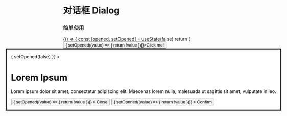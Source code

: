 
<Meta title="Dialog" component={Dialog} />

# 对话框 Dialog

### 简单使用

<Preview>
  <Story name="Dialog">
    {() => {
      const [opened, setOpened] = useState(false)
      return (
        <div>
          <Button onClick={() => { setOpened((value) => { return !value })}}>Click me!</Button>
          <Dialog
            open={opened}
            focusTrap={true}
            onDismiss={() => {
              setOpened(false)
            }}
          >
            <div style={{ width: 400, height: 300 }}>
              <h1 style={{ marginTop: 0 }}>Lorem Ipsum</h1>
              <p>Lorem ipsum dolor sit amet, consectetur adipiscing elit. Maecenas lorem nulla, malesuada ut sagittis sit amet, vulputate in leo.</p>
            </div>
            <div className="flex flex-row justify-end">
              <Button
                className="bg-red-500"
                onClick={() => { setOpened((value) => { return !value })}}
              >
                Close
              </Button>
              <Button
                className="ml-2"
                onClick={() => { setOpened((value) => { return !value })}}
              >
                Confirm
              </Button>
              </div>
          </Dialog>
        </div>
      )
    }}
  </Story>
</Preview>

### Props

<Props components={{ Dialog }} />